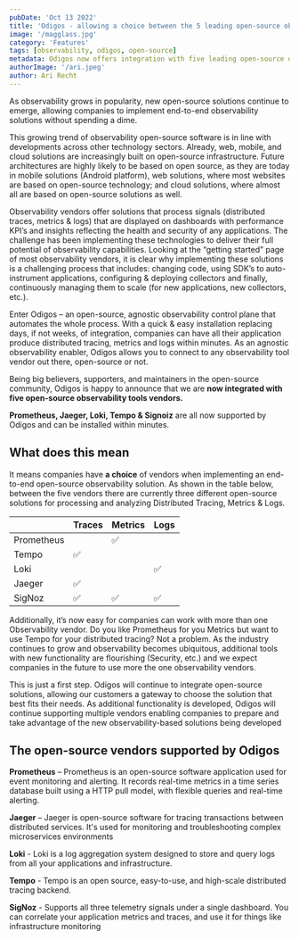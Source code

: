 ```yaml
---
pubDate: 'Oct 13 2022'
title: 'Odigos - allowing a choice between the 5 leading open-source observability backends'
image: '/magglass.jpg'
category: 'Features'
tags: [observability, odigos, open-source]
metadata: Odigos now offers integration with five leading open-source observability backends like Prometheus, Jaeger, Loki, Tempo, and SigNoz, giving companies the flexibility to choose the best-fit solution for their observability needs and paving the way for multi-vendor observability stacks
authorImage: '/ari.jpeg'
author: Ari Recht
---
```


As observability grows in popularity, new open-source solutions continue to emerge, allowing companies to implement end-to-end observability solutions without spending a dime.

This growing trend of observability open-source software is in line with developments across other technology sectors. Already, web, mobile, and cloud solutions are increasingly built on open-source infrastructure. Future architectures are highly likely to be based on open source, as they are today in mobile solutions (Android platform), web solutions, where most websites are based on open-source technology; and cloud solutions, where almost all are based on open-source solutions as well.

Observability vendors offer solutions that process signals (distributed traces, metrics & logs) that are displayed on dashboards with performance KPI’s and insights reflecting the health and security of any applications. The challenge has been implementing these technologies to deliver their full potential of observability capabilities. Looking at the “getting started” page of most observability vendors, it is clear why implementing these solutions is a challenging process that includes: changing code, using SDK’s to auto-instrument applications, configuring & deploying collectors and finally, continuously managing them to scale (for new applications, new collectors, etc.).

Enter Odigos – an open-source, agnostic observability control plane that automates the whole process. With a quick & easy installation replacing days, if not weeks, of integration, companies can have all their application produce distributed tracing, metrics and logs within minutes. As an agnostic observability enabler, Odigos allows you to connect to any observability tool vendor out there, open-source or not.

Being big believers, supporters, and maintainers in the open-source community, Odigos is happy to announce that we are **now integrated with five open-source observability tools vendors.**

**Prometheus, Jaeger, Loki, Tempo & Signoiz** are all now supported by Odigos and can be installed within minutes.

## What does this mean

It means companies have **a choice** of vendors when implementing an end-to-end open-source observability solution. As shown in the table below, between the five vendors there are currently three different open-source solutions for processing and analyzing Distributed Tracing, Metrics & Logs.

|            | Traces | Metrics | Logs |
| ---------- | ------ | ------- | ---- |
| Prometheus |        | ✅      |      |
| Tempo      | ✅     |         |      |
| Loki       |        |         | ✅   |
| Jaeger     | ✅     |         |      |
| SigNoz     | ✅     | ✅      | ✅   |

Additionally, it’s now easy for companies can work with more than one Observability vendor. Do you like Prometheus for you Metrics but want to use Tempo for your distributed tracing? Not a problem. As the industry continues to grow and observability becomes ubiquitous, additional tools with new functionality are flourishing (Security, etc.) and we expect companies in the future to use more the one observability vendors.

This is just a first step. Odigos will continue to integrate open-source solutions, allowing our customers a gateway to choose the solution that best fits their needs. As additional functionality is developed, Odigos will continue supporting multiple vendors enabling companies to prepare and take advantage of the new observability-based solutions being developed

## The open-source vendors supported by Odigos

**Prometheus** – Prometheus is an open-source software application used for event monitoring and alerting. It records real-time metrics in a time series database built using a HTTP pull model, with flexible queries and real-time alerting.

**Jaeger** – Jaeger is open-source software for tracing transactions between distributed services. It's used for monitoring and troubleshooting complex microservices environments

**Loki** - Loki is a log aggregation system designed to store and query logs from all your applications and infrastructure.

**Tempo** - Tempo is an open source, easy-to-use, and high-scale distributed tracing backend.

**SigNoz** - Supports all three telemetry signals under a single dashboard. You can correlate your application metrics and traces, and use it for things like infrastructure monitoring
